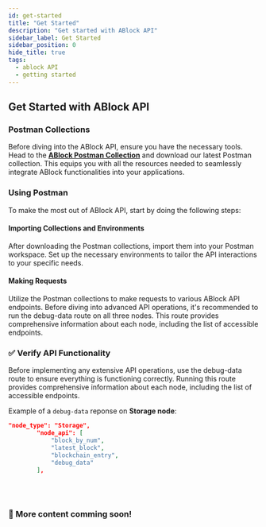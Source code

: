 ```yaml
---
id: get-started
title: "Get Started"
description: "Get started with ABlock API"
sidebar_label: Get Started
sidebar_position: 0
hide_title: true
tags:
  - ablock API
  - getting started
---
```


## Get Started with ABlock API

### Postman Collections

Before diving into the ABlock API, ensure you have the necessary tools. Head to the [**ABlock Postman Collection**](/docs/postman-collections) and download our latest Postman collection. This equips you with all the resources needed to seamlessly integrate ABlock functionalities into your applications.

### Using Postman

To make the most out of ABlock API, start by doing the following steps:

#### **Importing Collections and Environments**

After downloading the Postman collections, import them into your Postman workspace.
Set up the necessary environments to tailor the API interactions to your specific needs.

#### **Making Requests**

Utilize the Postman collections to make requests to various ABlock API endpoints.
Before diving into advanced API operations, it's recommended to run the debug-data route on all three nodes.
This route provides comprehensive information about each node, including the list of accessible endpoints.

### ✅ Verify API Functionality

Before implementing any extensive API operations, use the debug-data route to ensure everything is functioning correctly. Running this route provides comprehensive information about each node, including the list of accessible endpoints.

Example of a ```debug-data``` reponse on **Storage node**:

```json
"node_type": "Storage",
        "node_api": [
            "block_by_num",
            "latest_block",
            "blockchain_entry",
            "debug_data"
        ],
```
<br/><br/>

### 🚀 More content comming soon!